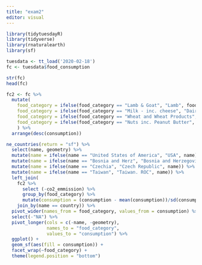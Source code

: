 ```yaml
---
title: "exam2"
editor: visual
---
```

```r
library(tidytuesdayR)
library(tidyverse)
library(rnaturalearth)
library(sf)

tuesdata <- tt_load('2020-02-18')
fc <- tuesdata$food_consumption
```

```r
str(fc)
head(fc)
```

```r
fc2 <- fc %>% 
  mutate(
    food_category = ifelse(food_category == "Lamb & Goat", "Lamb", food_category),
    food_category = ifelse(food_category == "Milk - inc. cheese", "Dairy", food_category),
    food_category = ifelse(food_category == "Wheat and Wheat Products", "Wheat", food_category),
    food_category = ifelse(food_category == "Nuts inc. Peanut Butter", "Nuts", food_category),
    ) %>% 
  arrange(desc(consumption))
```

```r
ne_countries(return = "sf") %>% 
  select(name, geometry) %>% 
  mutate(name = ifelse(name == "United States of America", "USA", name)) %>%
  mutate(name = ifelse(name == "Bosnia and Herz", "Bosnia and Herzegovina", name)) %>% 
  mutate(name = ifelse(name == "Czechia", "Czech Republic", name)) %>% 
  mutate(name = ifelse(name == "Taiwan", "Taiwan. ROC", name)) %>% 
  left_join(
    fc2 %>% 
      select (-co2_emmission) %>% 
      group_by(food_category) %>% 
      mutate(consumption = (consumption - mean(consumption))/sd(consumption)),
    join_by(name == country)) %>% 
  pivot_wider(names_from = food_category, values_from = consumption) %>% 
  select(-"NA") %>% 
  pivot_longer(cols = c(-name, -geometry),
               names_to = "food_category",
               values_to = "consumption") %>% 
  ggplot() +
  geom_sf(aes(fill = consumption)) +
  facet_wrap(~food_category) +
  theme(legend.position = "bottom")
```

